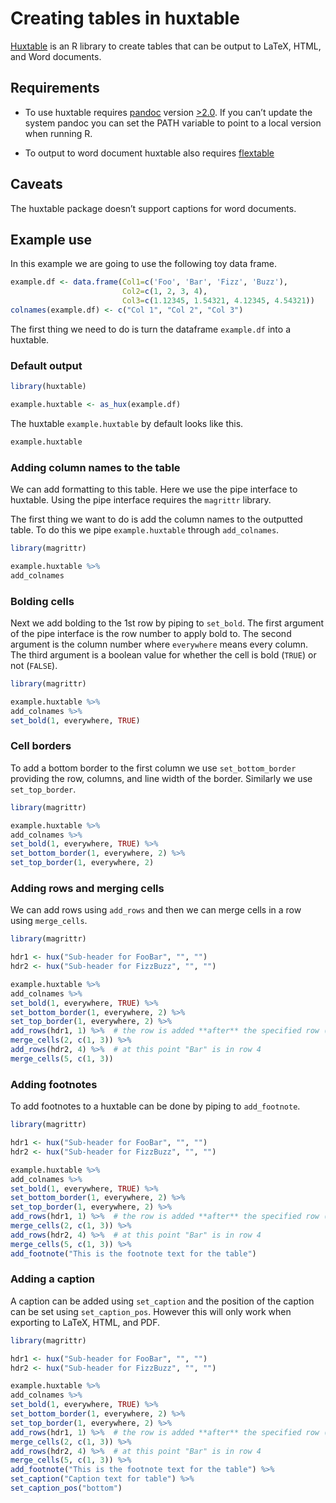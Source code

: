 # Creating tables in huxtable

[Huxtable](https://hughjonesd.github.io/huxtable/) is an R library to create tables that can be output to LaTeX, HTML, and Word documents.



## Requirements

- To use huxtable requires [pandoc](https://pandoc.org/) version [>2.0](https://github.com/jgm/pandoc/releases/tag/2.8.0.1). 
If you can't update the system pandoc you can set the PATH variable to point to a local version when running R. 


- To output to word document huxtable also requires [flextable](https://davidgohel.github.io/flextable/index.html)

## Caveats

The huxtable package doesn't support captions for word documents.


## Example use

In this example we are going to use the following toy data frame.

```r
example.df <- data.frame(Col1=c('Foo', 'Bar', 'Fizz', 'Buzz'),
                         Col2=c(1, 2, 3, 4),
                         Col3=c(1.12345, 1.54321, 4.12345, 4.54321))
colnames(example.df) <- c("Col 1", "Col 2", "Col 3")

```

The first thing we need to do is turn the dataframe `example.df` into a huxtable.


### Default output

```r
library(huxtable)

example.huxtable <- as_hux(example.df)
```

The huxtable `example.huxtable` by default looks like this.
```r
example.huxtable
```

### Adding column names to the table

We can add formatting to this table. Here we use the pipe interface to huxtable. 
Using the pipe interface requires the `magrittr` library. 

The first thing we want to do is add the column names to the outputted table.
To do this we pipe `example.huxtable` through `add_colnames`. 

```r
library(magrittr)

example.huxtable %>% 
add_colnames
```



### Bolding cells

Next we add bolding to the 1st row by piping to `set_bold`.
The first argument of the pipe interface is the row number to apply bold to.
The second argument is the column number where `everywhere` means every column. 
The third argument is a boolean value for whether the cell is bold (`TRUE`) or not (`FALSE`).


```r
library(magrittr)

example.huxtable %>% 
add_colnames %>%
set_bold(1, everywhere, TRUE)
```

### Cell borders

To add a bottom border to the first column we use `set_bottom_border` providing the row, columns, and line width of the border.
Similarly we use `set_top_border`.

```r
library(magrittr)

example.huxtable %>% 
add_colnames %>%
set_bold(1, everywhere, TRUE) %>%
set_bottom_border(1, everywhere, 2) %>%
set_top_border(1, everywhere, 2)
```


### Adding rows and merging cells

We can add rows using `add_rows` and then we can merge cells in a row using `merge_cells`.

```r
library(magrittr)

hdr1 <- hux("Sub-header for FooBar", "", "")
hdr2 <- hux("Sub-header for FizzBuzz", "", "")

example.huxtable %>% 
add_colnames %>%
set_bold(1, everywhere, TRUE) %>%
set_bottom_border(1, everywhere, 2) %>%
set_top_border(1, everywhere, 2) %>%
add_rows(hdr1, 1) %>%  # the row is added **after** the specified row (new row is row 2)
merge_cells(2, c(1, 3)) %>%
add_rows(hdr2, 4) %>%  # at this point "Bar" is in row 4
merge_cells(5, c(1, 3))

```

### Adding footnotes

To add footnotes to a huxtable can be done by piping to `add_footnote`.


```r
library(magrittr)

hdr1 <- hux("Sub-header for FooBar", "", "")
hdr2 <- hux("Sub-header for FizzBuzz", "", "")

example.huxtable %>% 
add_colnames %>%
set_bold(1, everywhere, TRUE) %>%
set_bottom_border(1, everywhere, 2) %>%
set_top_border(1, everywhere, 2) %>%
add_rows(hdr1, 1) %>%  # the row is added **after** the specified row (new row is row 2)
merge_cells(2, c(1, 3)) %>%
add_rows(hdr2, 4) %>%  # at this point "Bar" is in row 4
merge_cells(5, c(1, 3)) %>%
add_footnote("This is the footnote text for the table")

```


### Adding a caption

A caption can be added using `set_caption` and the position of the caption can be set using `set_caption_pos`.
However this will only work when exporting to LaTeX, HTML, and PDF.


```r
library(magrittr)

hdr1 <- hux("Sub-header for FooBar", "", "")
hdr2 <- hux("Sub-header for FizzBuzz", "", "")

example.huxtable %>% 
add_colnames %>%
set_bold(1, everywhere, TRUE) %>%
set_bottom_border(1, everywhere, 2) %>%
set_top_border(1, everywhere, 2) %>%
add_rows(hdr1, 1) %>%  # the row is added **after** the specified row (new row is row 2)
merge_cells(2, c(1, 3)) %>%
add_rows(hdr2, 4) %>%  # at this point "Bar" is in row 4
merge_cells(5, c(1, 3)) %>%
add_footnote("This is the footnote text for the table") %>%
set_caption("Caption text for table") %>%
set_caption_pos("bottom")

```


